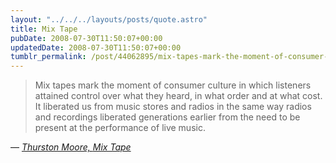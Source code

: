 ```yaml
---
layout: "../../../layouts/posts/quote.astro"
title: Mix Tape
pubDate: 2008-07-30T11:50:07+00:00
updatedDate: 2008-07-30T11:50:07+00:00
tumblr_permalink: /post/44062895/mix-tapes-mark-the-moment-of-consumer-culture-in
---
```


> Mix tapes mark the moment of consumer culture in which listeners attained control over what they heard, in what order and at what cost. It liberated us from music stores and radios in the same way radios and recordings liberated generations earlier from the need to be present at the performance of live music.

— <cite>[Thurston Moore, _Mix Tape_](https://www.goodreads.com/book/show/250102.Mix_Tape)</cite>
